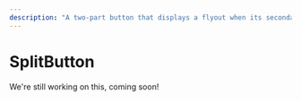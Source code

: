 ---
description: "A two-part button that displays a flyout when its secondary part is clicked."
---

# SplitButton

We're still working on this, coming soon!